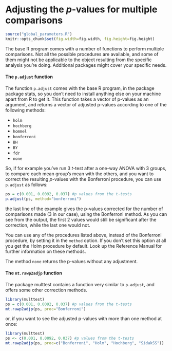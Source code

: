 # Adjusting the *p*-values for multiple comparisons

```r
source("global_parameters.R")
knitr::opts_chunk$set(fig.width=fig.width, fig.height=fig.height)
```

The base R program comes with a number of functions to perform multiple comparisons. Not all the possible procedures are available, and some of them might not be applicable to the object resulting from the specific analysis you're doing. Additional packages might cover your specific needs.

#### The `p.adjust` function

The function `p.adjust` comes with  the base R program, in the package package stats, so you don't need to install anything else on your machine apart from R to get it. This function takes a vector of p-values as an argument, and returns a vector of adjusted p-values according to one of the following methods:

- `holm`
- `hochberg`
- `hommel`
- `bonferroni`
- `BH`
- `BY`
- `fdr`
- `none`

So, if for example you've run 3 *t*-test after a one-way ANOVA with 3 groups, to compare each mean group's mean with the others, and you want to correct the resulting *p*-values with the Bonferroni procedure, you can use `p.adjust` as follows:

```r
ps = c(0.001, 0.0092, 0.037) #p values from the t-tests
p.adjust(ps, method="bonferroni")
```

the last line of the example gives the p-values corrected for the number of comparisons made (3 in our case), using the Bonferroni method. As you can see from the output, the first 2 values would still be significant after the correction, while the last one would not. 

You can use any of the procedures listed above, instead of the Bonferroni procedure, by setting it in the `method` option. If you don't set this option at all you get the Holm procedure by default. Look up the Reference Manual for further information on these methods.

The method `none` returns the p-values without any adjustment.


#### The `mt.rawp2adjp` function

The package multtest contains a function very similar to `p.adjust`, and offers some other correction methods.
```r
library(multtest)
ps = c(0.001, 0.0092, 0.037) #p values from the t-tests
mt.rawp2adjp(ps, proc="Bonferroni")
```

or, if you want to see the adjusted p-values with more than one method at once:

```r
library(multtest)
ps <- c(0.001, 0.0092, 0.037) #p values from the t-tests
mt.rawp2adjp(ps, proc=c("Bonferroni", "Holm", "Hochberg", "SidakSS"))
```
